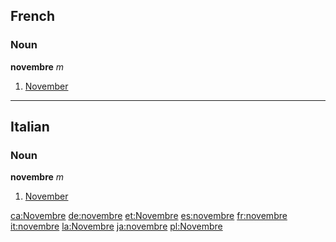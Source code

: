 ==French==
===Noun===
'''novembre''' ''m''

#[[November]]

----

==Italian==
===Noun===
'''novembre''' ''m''

#[[November]]

[[ca:Novembre]]
[[de:novembre]]
[[et:Novembre]]
[[es:novembre]]
[[fr:novembre]]
[[it:novembre]]
[[la:Novembre]]
[[ja:novembre]]
[[pl:Novembre]]
